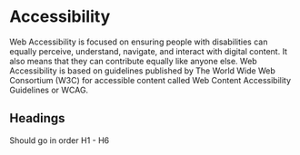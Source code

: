
<Meta title="Foundations/Accessibility" />

# Accessibility
Web Accessibility is focused on ensuring people with disabilities can equally perceive, understand, navigate, and interact with digital content. It also means that they can contribute equally like anyone else. Web Accessibility is based on guidelines published by The World Wide Web Consortium (W3C) for accessible content called Web Content Accessibility Guidelines or WCAG.

## Headings

Should go in order H1 - H6
